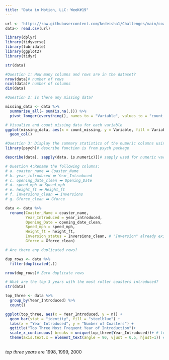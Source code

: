 ```yaml
---
title: "Data in Motion, LLC: WeeK#19"
---
```


```r
url <- 'https://raw.githubusercontent.com/kedeisha1/Challenges/main/coaster_db.csv'
data<- read.csv(url)
```

```r
library(dplyr)
library(tidyverse)
library(lubridate)
library(ggplot2)
library(tidyr)

str(data)

#Question 1: How many columns and rows are in the dataset?
nrow(data)# number of rows 
ncol(data)# number of columns 
dim(data)
```


```r
#Question 2: Is there any missing data?

missing_data <- data %>% 
  summarise_all(~ sum(is.na(.))) %>% 
  pivot_longer(everything(), names_to = "Variable", values_to = "count_missing")

# Visualize and count missing data for each variable 
ggplot(missing_data, aes(x = count_missing, y = Variable, fill = Variable))+
  geom_col()
```


```r
#Question 3: Display the summary statistics of the numeric columns using the describe method.
library(psych)# describe function is from psych package

describe(data[, sapply(data, is.numeric)])# sapply used for numeric variabels 

```


```r
# Question 4:Rename the following columns:
# a. coaster_name ➡️ Coaster_Name
# b. year_introduced ➡️ Year_Introduced
# c. opening_date_clean ➡️ Opening_Date
# d. speed_mph ➡️ Speed_mph
# e. height_ft ➡️ Height_ft
# f. Inversions_clean ➡️ Inversions
# g. Gforce_clean ➡️ Gforce

data <- data %>% 
  rename(Coaster_Name = coaster_name, 
         Year_Introduced = year_introduced, 
         Opening_Date = opening_date_clean, 
         Speed_mph = speed_mph, 
         Height_ft = height_ft, 
         Inversion_status = Inversions_clean, # "Inversion" already existed in the dataframe, thus, it renamed as "Inversion_status"
         Gforce = Gforce_clean)
```


```r
# Are there any duplicated rows?

dup_rows <- data %>% 
  filter(duplicated(.))

nrow(dup_rows)# Zero duplicate rows 
```

```r
# What are the top 3 years with the most roller coasters introduced?
str(data)

top_three <- data %>% 
  group_by(Year_Introduced) %>% 
  count() 

ggplot(top_three, aes(x = Year_Introduced, y = n)) +
  geom_bar(stat = "identity", fill = "steelblue") +
  labs(x = "Year Introduced", y = "Number of Coasters") +
  ggtitle("Top Three Most Frequent Year of Introduction")+
  scale_x_continuous( breaks = unique(top_three$Year_Introduced))+ # to display year on x-axis 
  theme(axis.text.x = element_text(angle = 90, vjust = 0.5, hjust=1)) # to make "year" vertical on plot
 
```

*top three years* are 1998, 1999, 2000

```r

  
```

